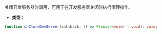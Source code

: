 关闭开发服务器时调用，可用于在开发服务器关闭时执行清理操作。

- **类型：**

```ts
function onCloseDevServer(callback: () => Promise<void> | void): void;
```
